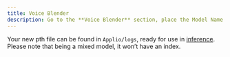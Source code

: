 ```yaml
---
title: Voice Blender
description: Go to the **Voice Blender** section, place the Model Name of your new model, drag or upload the pth A and B files below, adjust the **Audio Blend** if desired, and click the **Fusion** button.
---
```



<ImageZoom src="/images/voice-blender.png" alt="Voice Blender"  width={1000} height={500}  className="rounded shadow-xl shadow-black/10 dark:shadow-white/10 border border-white/10"/>

Your new pth file can be found in `Applio/logs`, ready for use in [inference](/applio/getting-started/inference). Please note that being a mixed model, it won’t have an index.

<Files>
<Folder name="Applio" defaultOpen>
<Folder name="logs" defaultOpen>
<File name="model.pth" />
</Folder>
</Folder>
</Files>